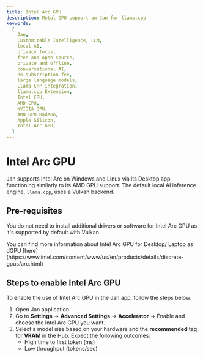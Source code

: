 ```yaml
---
title: Intel Arc GPU
description: Metal GPU support on Jan for llama.cpp
keywords:
  [
    Jan,
    Customizable Intelligence, LLM,
    local AI,
    privacy focus,
    free and open source,
    private and offline,
    conversational AI,
    no-subscription fee,
    large language models,
    Llama CPP integration,
    llama.cpp Extension,
    Intel CPU,
    AMD CPU,
    NVIDIA GPU,
    AMD GPU Radeon,
    Apple Silicon,
    Intel Arc GPU,
  ]
---
```


# Intel Arc GPU

Jan supports Intel Arc on Windows and Linux via its Desktop app, functioning similarly to its AMD GPU support. The default local AI inference engine, `llama.cpp`, uses a Vulkan backend.

## Pre-requisites
You do not need to install additional drivers or software for Intel Arc GPU as it's supported by default with Vulkan.

<Callout type='info'>
You can find more information about Intel Arc GPU for Desktop/ Laptop as dGPU [here](https://www.intel.com/content/www/us/en/products/details/discrete-gpus/arc.html)
</Callout>

## Steps to enable Intel Arc GPU
To enable the use of Intel Arc GPU in the Jan app, follow the steps below:

1. Open Jan application
2. Go to **Settings** -> **Advanced Settings** -> **Accelerator** -> Enable and choose the Intel Arc GPU you want.
3. Select a model size based on your hardware and the **recommended** tag for **VRAM** in the Hub. Expect the following outcomes:
    - High time to first token (ms)
    - Low throughput (tokens/sec)
